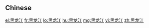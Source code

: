 {{also|黑龍江}}
==Chinese==
{{zh-see|黑龍江}}

[[el:黑龙江]]
[[fr:黑龙江]]
[[lo:黑龙江]]
[[hu:黑龙江]]
[[mg:黑龙江]]
[[vi:黑龙江]]
[[zh:黑龙江]]